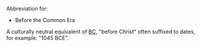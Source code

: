 Abbreviation for:
*Before the Common Era

A culturally neutral equivalent of [[BC]], "before Christ" often suffixed to dates, for example: "1045 BCE".